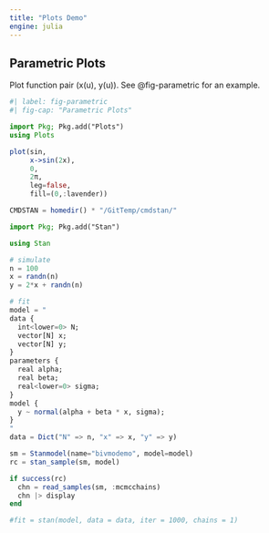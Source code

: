 ```yaml
---
title: "Plots Demo"
engine: julia
---
```


## Parametric Plots

Plot function pair (x(u), y(u)). 
See @fig-parametric for an example.

```julia
#| label: fig-parametric
#| fig-cap: "Parametric Plots"

import Pkg; Pkg.add("Plots")
using Plots

plot(sin, 
     x->sin(2x), 
     0, 
     2π, 
     leg=false, 
     fill=(0,:lavender))
```


```julia
CMDSTAN = homedir() * "/GitTemp/cmdstan/"

import Pkg; Pkg.add("Stan")

using Stan

# simulate
n = 100
x = randn(n)
y = 2*x + randn(n)

# fit
model = "
data {
  int<lower=0> N;
  vector[N] x;
  vector[N] y;
}
parameters {
  real alpha;
  real beta;
  real<lower=0> sigma;
}
model {
  y ~ normal(alpha + beta * x, sigma);
}
"
data = Dict("N" => n, "x" => x, "y" => y)

sm = Stanmodel(name="bivmodemo", model=model)
rc = stan_sample(sm, model)

if success(rc)
  chn = read_samples(sm, :mcmcchains)
  chn |> display
end

#fit = stan(model, data = data, iter = 1000, chains = 1)
```
